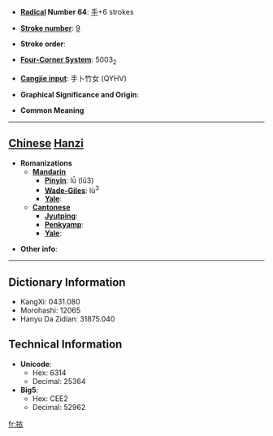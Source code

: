 * '''[[Wiktionary:Chinese radical index| Radical]] Number 64''': [[Wiktionary:Chinese radical index 手|手]]+6 strokes

* '''[[Wiktionary:Chinese total strokes index|Stroke number]]''': [[Wiktionary:Chinese total strokes index 9|9]]

* '''Stroke order''': 

* '''[[Wiktionary:Chinese four corner index|Four-Corner System]]''': 5003<sub>2</sub>

* '''[[Wiktionary:Chinese Cangjie index|Cangjie input]]''': 手卜竹女 (QYHV)

* '''Graphical Significance and Origin''': 

* '''Common Meaning'''

----

== [[Chinese]] [[Hanzi]] ==

* '''Romanizations'''
** '''[[Mandarin]]'''
*** '''[[Pinyin]]''': lǚ (lü3)
*** '''[[Wade-Giles]]''': lü<sup>3</sup>
*** '''[[Yale]]''': 
** '''[[Cantonese]]'''
*** '''[[Jyutping]]''':
*** '''[[Penkyamp]]''': 
*** '''[[Yale]]''': 

* '''Other info''': 

----

== Dictionary Information ==

* KangXi: 0431.080
* Morohashi: 12065
* Hanyu Da Zidian: 31875.040

== Technical Information ==

* '''Unicode''':
** Hex: 6314
** Decimal: 25364
* '''Big5''':
** Hex: CEE2
** Decimal: 52962

[[fr:挔]]